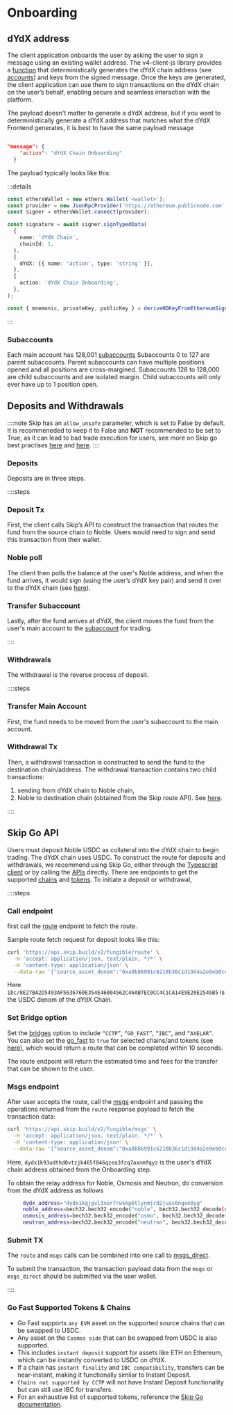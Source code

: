# Onboarding

## dYdX address
The client application onboards the user by asking the user to sign a message using an existing wallet address. The v4-client-js library provides a [function](https://github.com/dydxprotocol/v4-clients/blob/a2c7adcc64b33fefaf56ffb6fc1d2bb8b174601e/v4-client-js/src/lib/onboarding.ts#L43) that deterministically generates the dYdX chain address (see [accounts](/concepts/trading/accounts#main-account)) and keys from the signed message.
Once the keys are generated, the client application can use them to sign transactions on the dYdX chain on the user’s behalf, enabling secure and seamless interaction with the platform.

The payload doesn't matter to generate a dYdX address, but if you want to deterministically generate a dYdX address that matches what the dYdX Frontend generates, it is best to have the same payload message   
```json

"message": {
    "action": "dYdX Chain Onboarding"
  }

```

The payload typically looks like this:

:::details
```ts
const ethersWallet = new ethers.Wallet('<wallet>');
const provider = new JsonRpcProvider('https://ethereum.publicnode.com', 1);
const signer = ethersWallet.connect(provider);

const signature = await signer.signTypedData(
  {
    name: 'dYdX Chain',
    chainId: 1,
  },
  {
    dYdX: [{ name: 'action', type: 'string' }],
  },
  {
    action: 'dYdX Chain Onboarding',
  },  
);

const { mnemonic, privateKey, publicKey } = deriveHDKeyFromEthereumSignature(signature);
```
:::

### Subaccounts
Each main account has 128,001 [subaccounts](/concepts/trading/accounts#subaccounts)
Subaccounts 0 to 127 are parent subaccounts. Parent subaccounts can have multiple positions opened and all positions are cross-margined.
Subaccounts 128 to 128,000 are child subaccounts and are isolated margin. Child subaccounts will only ever have up to 1 position open.

## Deposits and Withdrawals

::::note
Skip has an `allow_unsafe` parameter, which is set to False by default. It is recommeneded to keep it to False and  **NOT** recommended to be set to True, as it can lead
to bad trade execution for users, see more on Skip go best practises [here](https://docs.skip.build/go/advanced-swapping/allow_unsafe-preventing-handling-bad-execution) and [here](https://docs.skip.build/go/advanced-swapping/safe-swapping-how-to-protect-users-from-harming-themselves).
::::

### Deposits 
Deposits are in three steps. 

::::steps

### Deposit Tx

First, the client calls Skip’s API to construct the transaction that routes the fund from the source chain to Noble. Users would need to sign and send this transaction from their wallet. 

### Noble poll
The client then polls the balance at the user's Noble address, and when the fund arrives, it would sign (using the user’s dYdX key pair) and send it over to the dYdX chain (see [here](https://github.com/dydxprotocol/v4-web/blob/71bd9c7f85512fe1893fd656968011cf75b106e6/src/bonsai/lifecycles/nobleBalanceSweepLifecycle.ts#L119)). 

### Transfer Subaccount
Lastly, after the fund arrives at dYdX,  the client moves the fund from the user's main account to the [subaccount](/node-client/private#transfer) for trading.

::::

### Withdrawals
The withdrawal is the reverse process of deposit. 

::::steps

### Transfer Main Account
First, the fund needs to be moved from the user's subaccount to the main account.  

### Withdrawal Tx
Then, a withdrawal transaction is constructed to send the fund to the destination chain/address. 
The withdrawal transaction contains two child transactions: 
1. sending from dYdX chain to Noble chain,
2. Noble to destination chain (obtained from the Skip route API).
See [here](https://github.com/dydxprotocol/v4-web/blob/71bd9c7f85512fe1893fd656968011cf75b106e6/src/hooks/useSubaccount.tsx#L156). 

::::


## Skip Go API 

Users must deposit Noble USDC as collateral into the dYdX chain to begin trading. The dYdX chain uses USDC.  To construct the route for deposits and withdrawals, we recommend using Skip Go, either through the [Typescript client](https://docs.skip.build/go/client/getting-started) or by calling the [APIs](https://docs.skip.build/go/general/getting-started) directly. 
There are endpoints to get the supported [chains](https://docs.skip.build/go/api-reference/prod/info/get-v2infochains) and [tokens](https://docs.skip.build/go/api-reference/prod/fungible/get-v2fungibleassets). 
To initiate a deposit or withdrawal, 


::::steps
### Call endpoint
first call the [route](https://docs.skip.build/go/api-reference/prod/fungible/post-v2fungibleroute) endpoint to fetch the route. 

Sample route fetch request for deposit looks like this:

```bash
curl 'https://api.skip.build/v2/fungible/route' \
  -H 'accept: application/json, text/plain, */*' \
  -H 'content-type: application/json' \
  --data-raw '{"source_asset_denom":"0xa0b86991c6218b36c1d19d4a2e9eb0ce3606eb48","source_asset_chain_id":"1","dest_asset_denom":"ibc/8E27BA2D5493AF5636760E354E46004562C46AB7EC0CC4C1CA14E9E20E2545B5","dest_asset_chain_id":"dydx-mainnet-1","cumulative_affiliate_fee_bps":"0","allow_unsafe":true,"smart_relay":true,"smart_swap_options":{"split_routes":false,"evm_swaps":true},"amount_in":"10000000"}'
  ```

Here `ibc/8E27BA2D5493AF5636760E354E46004562C46AB7EC0CC4C1CA14E9E20E2545B5` is the USDC denom of the dYdX Chain. 


### Set Bridge option
Set the [bridges](https://docs.skip.build/go/api-reference/prod/fungible/post-v2fungibleroute#body-bridges) option to include `“CCTP”`, `“GO_FAST”`, `“IBC”`, and `“AXELAR”`.  
You can also set the [go_fast](https://docs.skip.build/go/api-reference/prod/fungible/post-v2fungibleroute#body-go-fast) to `true` for selected chains/and tokens (see [here](https://docs.skip.build/go/advanced-transfer/go-fast)), which would return a route that can be completed within 10 seconds.

The route endpoint will return the estimated time and fees for the transfer that can be shown to the user.

### Msgs endpoint
After user accepts the route, call the [msgs](https://docs.skip.build/go/api-reference/prod/fungible/post-v2fungiblemsgs) endpoint and passing the operations returned from the `route` response payload to fetch the transaction data:

```bash
curl 'https://api.skip.build/v2/fungible/msgs' \
  -H 'accept: application/json, text/plain, */*' \
  -H 'content-type: application/json' \
  --data-raw '{"source_asset_denom":"0xa0b86991c6218b36c1d19d4a2e9eb0ce3606eb48","source_asset_chain_id":"1","dest_asset_denom":"ibc/8E27BA2D5493AF5636760E354E46004562C46AB7EC0CC4C1CA14E9E20E2545B5","dest_asset_chain_id":"dydx-mainnet-1","amount_in":"10000000","amount_out":"9980000","address_list":["0x0765CA6d3DC4fa6d6638781BA8414A1f5eFbfAd8","dydx1k93udthd0vtzjk465f846qzea3fzq7axnmfqyz"],"operations":[{"tx_index":0,"amount_in":"10000000","amount_out":"9980000","cctp_transfer":{"from_chain_id":"1","to_chain_id":"noble-1","burn_token":"0xA0b86991c6218b36c1d19D4a2e9Eb0cE3606eB48","bridge_id":"CCTP","denom_in":"0xa0b86991c6218b36c1d19d4a2e9eb0ce3606eb48","denom_out":"uusdc","smart_relay":true,"smart_relay_fee_quote":{"fee_amount":"20000","relayer_address":"noble1dyw0geqa2cy0ppdjcxfpzusjpwmq85r5a35hqe","expiration":"2025-03-14T00:52:56Z","fee_payment_address":"0xBC8552339dA68EB65C8b88B414B5854E0E366cFc","fee_denom":"0xA0b86991c6218b36c1d19D4a2e9Eb0cE3606eB48"}}},{"tx_index":0,"amount_in":"9980000","amount_out":"9980000","transfer":{"port":"transfer","channel":"channel-33","from_chain_id":"noble-1","to_chain_id":"dydx-mainnet-1","pfm_enabled":true,"supports_memo":true,"denom_in":"uusdc","denom_out":"ibc/8E27BA2D5493AF5636760E354E46004562C46AB7EC0CC4C1CA14E9E20E2545B5","bridge_id":"IBC","dest_denom":"ibc/8E27BA2D5493AF5636760E354E46004562C46AB7EC0CC4C1CA14E9E20E2545B5","chain_id":"noble-1","smart_relay":false}}],"estimated_amount_out":"9980000","slippage_tolerance_percent":"1"}'
  ```

Here, `dydx1k93udthd0vtzjk465f846qzea3fzq7axnmfqyz` is the user's dYdX chain address obtained from the Onboarding step.  

To obtain the relay address for Noble, Osmosis and Neutron, do conversion from the dYdX address as follows


```bash
     dydx_address="dydx1kgjgvl3xer7rwskp6tlynmjrd2juas6nqxn8yg"  
     noble_address=bech32.bech32_encode("noble", bech32.bech32_decode(dydx_address)[1])
     osmosis_address=bech32.bech32_encode("osmo", bech32.bech32_decode(dydx_address)[1]
     neutron_address=bech32.bech32_encode("neutron", bech32.bech32_decode(dydx_address)[1])
```

### Submit TX
The `route` and `msgs` calls can be combined into one call to [msgs_direct](https://docs.skip.build/go/api-reference/prod/fungible/post-v2fungiblemsgs_direct).  

To submit the transaction, the transaction payload data from the `msgs` or `msgs_direct` should be submitted via the user wallet.

::::

### Go Fast Supported Tokens & Chains 
- Go Fast supports `any EVM` asset on the supported source chains that can be swapped to USDC.
- Any asset on the `Cosmos side` that can be swapped from USDC is also supported.
- This includes `instant deposit` support for assets like ETH on Ethereum, which can be instantly converted to USDC on dYdX.
- If a chain has `instant finality` and `IBC compatibility`, transfers can be near-instant, making it functionally similar to Instant Deposit.
- `Chains not supported by CCTP` will not have Instant Deposit functionality but can still use IBC for transfers.
- For an exhaustive list of supported tokens, reference the [Skip Go documentation](https://docs.skip.build/go/advanced-transfer/go-fast).
